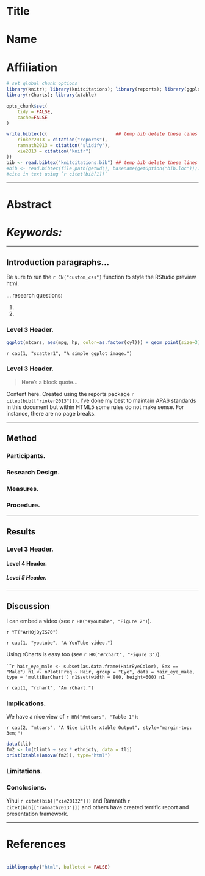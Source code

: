 <div class="container">
<p class="intro"></p>

# Title
# Name
# Affiliation
```r
# set global chunk options
library(knitr); library(knitcitations); library(reports); library(ggplot2)
library(rCharts); library(xtable)

opts_chunk$set(
	tidy = FALSE,
    cache=FALSE
)

write.bibtex(c(                         ## temp bib delete these lines
	rinker2013 = citation("reports"), 
	ramnath2013 = citation("slidify"),
    xie2013 = citation("knitr")
))                                                
bib <- read.bibtex("knitcitations.bib") ## temp bib delete these lines
#bib <- read.bibtex(file.path(getwd(), basename(getOption("bib.loc"))))
#cite in text using `r citet(bib[1])`
```

<hr class="breaks">

# Abstract
# *Keywords:*

<hr class="breaks">

## Introduction paragraphs...

<p class="stan">Be sure to run the `r CN("custom_css")` function to style the RStudio preview html.</p>

... research questions:

1.    
2.	 

### Level 3 Header. 

```r
ggplot(mtcars, aes(mpg, hp, color=as.factor(cyl))) + geom_point(size=3)
```
`r cap(1, "scatter1", "A simple ggplot image.")`

### Level 3 Header. 

> Here's a block quote... 

<p class="stan">Content here.  Created using the reports package `r citep(bib[["rinker2013"]])`.  I've done my best to maintain APA6 standards in this document but within HTML5 some rules do not make sense.  For instance, there are no page breaks.</p>

<hr class="breaks">

## Method
### Participants.
### Research Design. 
### Measures.
### Procedure. 

<hr class="breaks">

## Results
### Level 3 Header.
#### Level 4 Header.
##### Level 5 Header.

<hr class="breaks">

## Discussion

I can embed a video (see `r HR("#youtube", "Figure 2")`).

`r YT("ArHQjQyIS70")`

`r cap(1, "youtube", "A YouTube video.")`

Using rCharts is easy too (see `r HR("#rchart", "Figure 3")`).


``````r
hair_eye_male <- subset(as.data.frame(HairEyeColor), Sex == "Male")
n1 <- nPlot(Freq ~ Hair, group = "Eye", data = hair_eye_male, type = 'multiBarChart')
n1$set(width = 800, height=600)
n1
```

`r cap(1, "rchart", "An rChart.")`

### Implications.

<p class="stan">We have a nice view of `r HR("#mtcars", "Table 1")`:</p>

`r cap(2, "mtcars", "A Nice Little xtable Output", style="margin-top: 3em;")`
```r
data(tli)
fm2 <- lm(tlimth ~ sex * ethnicty, data = tli)
print(xtable(anova(fm2)), type="html")
```

### Limitations.

### Conclusions. 

<p class="stan">Yihui `r citet(bib[["xie20132"]])` and Ramnath `r citet(bib[["ramnath2013"]])` and others have created terrific report and presentation framework.</p>

<hr class="breaks">

# References
<div class="hangingindent" style="padding-top:.5%;">  

<p style="padding-top:0%;">
```r
bibliography("html", bulleted = FALSE) 
```
</p>

<p class = "end"></p>

